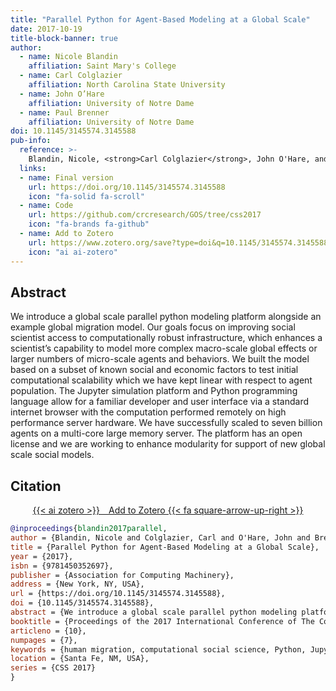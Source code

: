 ```yaml
---
title: "Parallel Python for Agent-Based Modeling at a Global Scale"
date: 2017-10-19
title-block-banner: true
author:
  - name: Nicole Blandin
    affiliation: Saint Mary's College
  - name: Carl Colglazier
    affiliation: North Carolina State University
  - name: John O’Hare
    affiliation: University of Notre Dame
  - name: Paul Brenner
    affiliation: University of Notre Dame
doi: 10.1145/3145574.3145588
pub-info:
  reference: >-
    Blandin, Nicole, <strong>Carl Colglazier</strong>, John O'Hare, and Paul Brenner. "Parallel Python for Agent-based Modeling at a Global Scale." In <em>Proceedings of the 2017 International Conference of The Computational Social Science Society of the Americas</em>. Association for Computing Machinery, 2017.
  links:
  - name: Final version
    url: https://doi.org/10.1145/3145574.3145588
    icon: "fa-solid fa-scroll"
  - name: Code
    url: https://github.com/crcresearch/GOS/tree/css2017
    icon: "fa-brands fa-github"
  - name: Add to Zotero
    url: https://www.zotero.org/save?type=doi&q=10.1145/3145574.3145588
    icon: "ai ai-zotero"
---
```


## Abstract

We introduce a global scale parallel python modeling platform alongside an example global migration model. Our goals focus on improving social scientist access to computationally robust infrastructure, which enhances a scientist's capability to model more complex macro-scale global effects or larger numbers of micro-scale agents and behaviors. We built the model based on a subset of known social and economic factors to test initial computational scalability which we have kept linear with respect to agent population. The Jupyter simulation platform and Python programming language allow for a familiar developer and user interface via a standard internet browser with the computation performed remotely on high performance server hardware. We have successfully scaled to seven billion agents on a multi-core large memory server. The platform has an open license and we are working to enhance modularity for support of new global scale social models.

## Citation

<p class="buttons" style="text-align:center;">
<a class="btn btn-danger" target="_blank" href="https://www.zotero.org/save?type=doi&q=10.1145/3145574.3145588">{{< ai zotero >}}&emsp;Add to Zotero {{< fa square-arrow-up-right >}}</a>
</p>

```bibtex
@inproceedings{blandin2017parallel,
author = {Blandin, Nicole and Colglazier, Carl and O'Hare, John and Brenner, Paul},
title = {Parallel Python for Agent-Based Modeling at a Global Scale},
year = {2017},
isbn = {9781450352697},
publisher = {Association for Computing Machinery},
address = {New York, NY, USA},
url = {https://doi.org/10.1145/3145574.3145588},
doi = {10.1145/3145574.3145588},
abstract = {We introduce a global scale parallel python modeling platform alongside an example global migration model. Our goals focus on improving social scientist access to computationally robust infrastructure, which enhances a scientist's capability to model more complex macro-scale global effects or larger numbers of micro-scale agents and behaviors. We built the model based on a subset of known social and economic factors to test initial computational scalability which we have kept linear with respect to agent population. The Jupyter simulation platform and Python programming language allow for a familiar developer and user interface via a standard internet browser with the computation performed remotely on high performance server hardware. We have successfully scaled to seven billion agents on a multi-core large memory server. The platform has an open license and we are working to enhance modularity for support of new global scale social models.},
booktitle = {Proceedings of the 2017 International Conference of The Computational Social Science Society of the Americas},
articleno = {10},
numpages = {7},
keywords = {human migration, computational social science, Python, Jupyter, parallel computing, agent-based modelling, global open simulator},
location = {Santa Fe, NM, USA},
series = {CSS 2017}
}
```